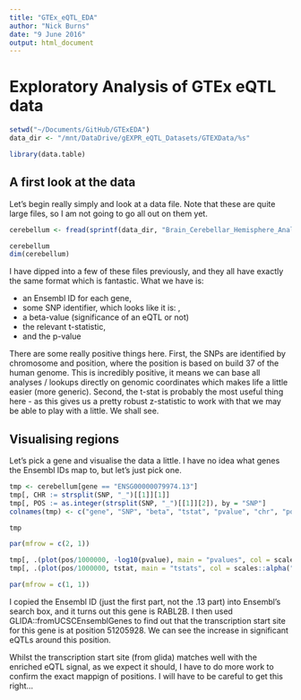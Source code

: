 ```yaml
---
title: "GTEx_eQTL_EDA"
author: "Nick Burns"
date: "9 June 2016"
output: html_document
---
```


# Exploratory Analysis of GTEx eQTL data  

```r
setwd("~/Documents/GitHub/GTExEDA")
data_dir <- "/mnt/DataDrive/gEXPR_eQTL_Datasets/GTEXData/%s"

library(data.table)
```

## A first look at the data  

Let's begin really simply and look at a data file. Note that these are quite large files, so I am not going to go all out on them yet.

```r
cerebellum <- fread(sprintf(data_dir, "Brain_Cerebellar_Hemisphere_Analysis_cis-eQTLs.txt"))

cerebellum
dim(cerebellum)
```

I have dipped into a few of these files previously, and they all have exactly the same format which is fantastic. What we have is: 

  - an Ensembl ID for each gene,  
  - some SNP identifier, which looks like it is: <CHR>_<POS>_<A1>_<A2>_<genome build>,  
  - a beta-value (significance of an eQTL or not)  
  - the relevant t-statistic,  
  - and the p-value  
  
There are some really positive things here. First, the SNPs are identified by chromosome and position, where the position is based on build 37 of the human genome. This is incredibly positive, it means we can base all analyses / lookups directly on genomic coordinates which makes life a little easier (more generic). Second, the t-stat is probably the most useful thing here - as this gives us a pretty robust z-statistic to work with that we may be able to play with a little. We shall see.

## Visualising regions  

Let's pick a gene and visualise the data a little. I have no idea what genes the Ensembl IDs map to, but let's just pick one.

```r
tmp <- cerebellum[gene == "ENSG00000079974.13"]
tmp[, CHR := strsplit(SNP, "_")[[1]][1]]
tmp[, POS := as.integer(strsplit(SNP, "_")[[1]][2]), by = "SNP"]
colnames(tmp) <- c("gene", "SNP", "beta", "tstat", "pvalue", "chr", "pos")

tmp

par(mfrow = c(2, 1))

tmp[, .(plot(pos/1000000, -log10(pvalue), main = "pvalues", col = scales::alpha("dodgerblue", 0.3), pch = 19, type = "b"))]
tmp[, .(plot(pos/1000000, tstat, main = "tstats", col = scales::alpha("dodgerblue", 0.3), pch = 19, type = "b"))]

par(mfrow = c(1, 1))
```

I copied the Ensembl ID (just the first part, not the .13 part) into Ensembl's search box, and it turns out this gene is RABL2B. I then used GLIDA::fromUCSCEnsemblGenes to find out that the transcription start site for this gene is at position 51205928. We can see the increase in significant eQTLs around this position.

Whilst the transcription start site (from glida) matches well with the enriched eQTL signal, as we expect it should, I have to do more work to confirm the exact mappign of positions. I will have to be careful to get this right...